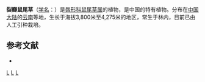 {{Speciesbox 
| taxon = Salvia schizochila
| authority = Peter-Stib.
}}

'''裂瓣鼠尾草'''（[[学名|学名]]：{{lang|la|''Salvia schizochila''}}）是[[唇形科|唇形科]][[鼠尾草属|鼠尾草属]]的植物，是中国的特有植物。分布在[[中国大陆|中国大陆]]的[[云南|云南]]等地，生长于海拔3,800米至4,275米的地区，常生于林内，目前已由人工引种栽培。

== 参考文献 ==
<div class="references-small">
* {{cite web| url =http://www.bioinfo.cn/db05/KmzwSpecies.php?action=view&id=12891| title =裂瓣鼠尾草| work =《中国高等植物数据库全库》| publisher =中国科学院微生物研究所| author =昆明植物研究所| accessdate =2009-02-24| archive-date =2018-06-28| archive-url =https://web.archive.org/web/20180628204035/http://www.bioinfo.cn/db05/KmzwSpecies.php?action=view| dead-url =yes}}
{{Taxonbar}}

[[Category:鼠尾草属|L]]
[[Category:中國特有植物|L]]
[[Category:云南植物|L]]